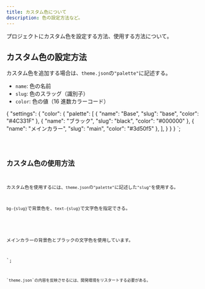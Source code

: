 ```yaml
---
title: カスタム色について
description: 色の設定方法など。
---
```


プロジェクトにカスタム色を設定する方法、使用する方法について。

## カスタム色の設定方法

カスタム色を追加する場合は、`theme.json`の`"palette"`に記述する。

- `name`: 色の名前
- `slug`: 色のスラッグ（識別子）
- `color`: 色の値（16 進数カラーコード）


{
  "settings": {
    "color": {
      "palette": [
        {
          "name": "Base",
          "slug": "base",
          "color": "#4C331F"
        },
        {
          "name": "ブラック",
          "slug": "black",
          "color": "#000000"
        },
        {
          "name": "メインカラー",
          "slug": "main",
          "color": "#3d50f5"
        },
      ],
    }
  }
}
`;

<Code code={exampleCode} lang="json" title={fileName} />

## カスタム色の使用方法

カスタム色を使用するには、`theme.json`の`"palette"`に記述した`"slug"`を使用する。

`bg-{slug}`で背景色を、`text-{slug}`で文字色を指定できる。

<div class="bg-main text-black">
  <p>メインカラーの背景色とブラックの文字色を使用しています。</p>
</div>
`;

<Code code={exampleHtml} lang="html" title="example.twig" />

<Aside type="caution">`theme.json`の内容を反映させるには、開発環境をリスタートする必要がある。</Aside>
